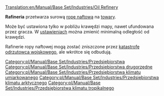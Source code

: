 [[Translation:en/Manual/Base Set/Industries/Oil Refinery]]

{{pl/Manual/Base Set/Industries/Przedsiębiorstwa|image=en/Manual/Base Set/Industries/Oilrefinery.png
|name=Rafineria
|climates=[[pl/Manual/Klimat]], [[pl/Manual/Klimat]], [[pl/Manual/Klimat]].
|accepts=[[pl/Manual/Base Set/Cargos/Ropa|Ropa]]
|produces=[[pl/Manual/Base Set/Cargos/Towary|Towary]]
}}

'''Rafineria''' przetwarza surową [[pl/Manual/Base Set/Cargos/Ropa|ropę naftową]] na [[pl/Manual/Base Set/Cargos/Towary|towary]].

Może być ustawiona tylko w pobliżu krawędzi mapy, nawet ufundowana przez gracza. W [[pl/Archive/Manual/Settings/Ustawienia|ustawieniach]] można zmienić minimalną odległość od krawędzi.

Rafinerie ropy naftowej mogą zostać zniszczone przez [[pl/Manual/Katastrofy|katastrofę odrzutowca wojskowego]], ale wkrótce się odbudują. 

{{pl/Manual/Navbox Industries}}

[[Category:pl/Manual/Base Set/Industries/Przedsiębiorstwa]]
[[Category:pl/Manual/Base Set/Industries/Przedsiębiorstwa drugorzędne]]
[[Category:pl/Manual/Base Set/Industries/Przedsiębiorstwa klimatu umiarkowanego]]
[[Category:pl/Manual/Base Set/Industries/Przedsiębiorstwa klimatu arktycznego]]
[[Category:pl/Manual/Base Set/Industries/Przedsiębiorstwa klimatu tropikalnego]]